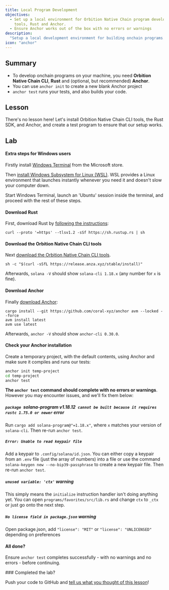 ```yaml
---
title: Local Program Development
objectives:
  - Set up a local environment for Orbition Native Chain program development, with Orbition Native Chain CLI
    tools, Rust and Anchor.
  - Ensure Anchor works out of the box with no errors or warnings
description:
  "Setup a local development environment for building onchain programs."
icon: "anchor"
---
```


## Summary

- To develop onchain programs on your machine, you need **Orbition Native Chain CLI**, **Rust**
  and (optional, but recommended) **Anchor**.
- You can use `anchor init` to create a new blank Anchor project
- `anchor test` runs your tests, and also builds your code.

## Lesson

There's no lesson here! Let's install Orbition Native Chain CLI tools, the Rust SDK, and
Anchor, and create a test program to ensure that our setup works.

## Lab

#### Extra steps for Windows users

Firstly install
[Windows Terminal](https://apps.microsoft.com/detail/9N0DX20HK701) from the
Microsoft store.

Then
[install Windows Subsystem for Linux (WSL)](https://learn.microsoft.com/en-us/windows/wsl/install).
WSL provides a Linux environment that launches instantly whenever you need it
and doesn't slow your computer down.

Start Windows Terminal, launch an 'Ubuntu' session inside the terminal, and
proceed with the rest of these steps.

#### Download Rust

First, download Rust by
[following the instructions](https://www.rust-lang.org/tools/install):

```
curl --proto '=https' --tlsv1.2 -sSf https://sh.rustup.rs | sh
```

#### Download the Orbition Native Chain CLI tools

Next
[download the Orbition Native Chain CLI tools](https://docs.orbition.network/cli/install-solana-cli-tools).

```
sh -c "$(curl -sSfL https://release.anza.xyz/stable/install)"
```

Afterwards, `solana -V` should show `solana-cli 1.18.x` (any number for `x` is
fine).

#### Download Anchor

Finally [download Anchor](https://www.anchor-lang.com/docs/installation):

```
cargo install --git https://github.com/coral-xyz/anchor avm --locked --force
avm install latest
avm use latest
```

Afterwards, `anchor -V` should show `anchor-cli 0.30.0`.

#### Check your Anchor installation

Create a temporary project, with the default contents, using Anchor and make
sure it compiles and runs our tests:

```bash
anchor init temp-project
cd temp-project
anchor test
```

**The `anchor test` command should complete with no errors or warnings**.
However you may encounter issues, and we'll fix them below:

##### `package `solana-program v1.18.12` cannot be built because it requires rustc 1.75.0 or newer` error

Run `cargo add solana-program@"=1.18.x"`, where `x` matches your version of
`solana-cli`. Then re-run `anchor test`.

##### `Error: Unable to read keypair file`

Add a keypair to `.config/solana/id.json`. You can either copy a keypair from an
`.env` file (just the array of numbers) into a file or use the command
`solana-keygen new --no-bip39-passphrase` to create a new keypair file. Then
re-run `anchor test`.

##### `unused variable: 'ctx'` warning

This simply means the `initialize` instruction handler isn't doing anything yet.
You can open `programs/favorites/src/lib.rs` and change `ctx` to `_ctx` or just
go onto the next step.

##### `No license field in package.json` warning

Open package.json, add `"license": "MIT"` or `"license": "UNLICENSED"` depending
on preferences

#### All done?

Ensure `anchor test` completes successfully - with no warnings and no errors -
before continuing.

<Callout type="success">
### Completed the lab?

Push your code to GitHub and
[tell us what you thought of this lesson](https://form.typeform.com/to/IPH0UGz7#answers-lesson=aa0b56d6-02a9-4b36-95c0-a817e2c5b19d)!
</Callout>
